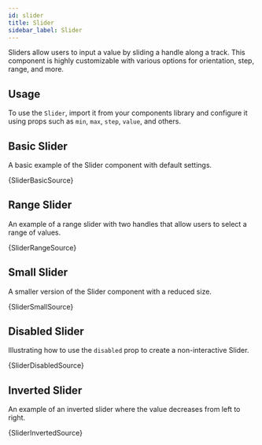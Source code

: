 ```yaml
---
id: slider
title: Slider
sidebar_label: Slider
---
```


Sliders allow users to input a value by sliding a handle along a track. This component is highly customizable with various options for orientation, step, range, and more.

## Usage

To use the `Slider`, import it from your components library and configure it using props such as `min`, `max`, `step`, `value`, and others.


## Basic Slider

A basic example of the Slider component with default settings.

<CodeSample>
    <SliderBasicDemo />
</CodeSample>

<CodeBlock language="tsx">{SliderBasicSource}</CodeBlock>

## Range Slider

An example of a range slider with two handles that allow users to select a range of values.

<CodeSample>
    <SliderRangeDemo />
</CodeSample>

<CodeBlock language="tsx">{SliderRangeSource}</CodeBlock>

## Small Slider

A smaller version of the Slider component with a reduced size.

<CodeSample>
    <SliderSmallDemo />
</CodeSample>

<CodeBlock language="tsx">{SliderSmallSource}</CodeBlock>

## Disabled Slider

Illustrating how to use the `disabled` prop to create a non-interactive Slider.

<CodeSample>
    <SliderDisabledDemo />
</CodeSample>

<CodeBlock language="tsx">{SliderDisabledSource}</CodeBlock>

## Inverted Slider

An example of an inverted slider where the value decreases from left to right.

<CodeSample>
    <SliderInvertedDemo />
</CodeSample>

<CodeBlock language="tsx">{SliderInvertedSource}</CodeBlock>
